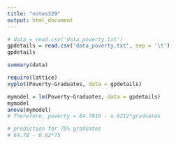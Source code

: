 ```yaml
---
title: "notes329"
output: html_document
---
```


```r
# data = read.csv('data_poverty.txt')
gpdetails = read.csv('data_poverty.txt', sep = '\t')
gpdetails
```

```r
summary(data)
```

```r
require(lattice)
xyplot(Poverty~Graduates, data = gpdetails)
```

```r
mymodel = lm(Poverty~Graduates, data = gpdetails)
mymodel
anova(mymodel)
# Therefore, poverty = 64.7810 - o.6212*graduates
```

```r
# prediction for 75% graduates
# 64.78 - 0.62*75
```

